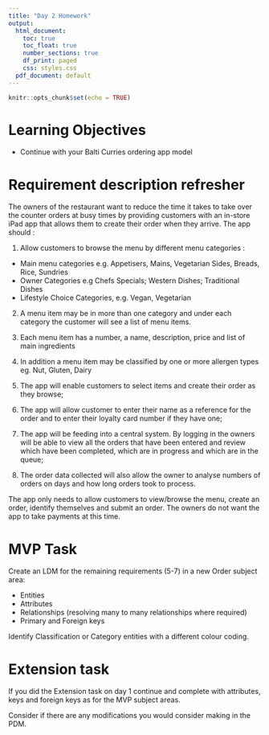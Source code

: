 ---
title: "Day 2 Homework"
output:
  html_document:
    toc: true
    toc_float: true
    number_sections: true
    df_print: paged
    css: styles.css
  pdf_document: default
---

```{r setup, include=FALSE}
knitr::opts_chunk$set(echo = TRUE)
```



# Learning Objectives

* Continue with your Balti Curries ordering app model

# Requirement description refresher

The owners of the restaurant want to reduce the time it takes to take over the counter orders at busy times by providing customers with an in-store iPad app that allows them to create their order when they arrive. The app should :

1. Allow customers to browse the menu by different menu categories :
  + Main menu categories e.g.  Appetisers, Mains, Vegetarian Sides, Breads, Rice, Sundries
  + Owner Categories e.g Chefs Specials; Western Dishes; Traditional Dishes
  + Lifestyle Choice Categories, e.g. Vegan, Vegetarian

2. A menu item may be in more than one category and under each category the customer will see a list of menu items.

3. Each menu item has a number, a name, description, price and list of main ingredients

3. In addition a menu item may be classified by one or more allergen types eg. Nut, Gluten, Dairy

4. The app will enable customers to select items and create their order as they browse;

5. The app will allow customer to enter their name as a reference for the order and to enter their loyalty card number if they have one;

6. The app will be feeding into a central system.  By logging in the owners will be able to view all the orders that have been entered and review which have been completed, which are in progress and which are in the queue;

7.  The order data collected will also allow the owner to analyse numbers of orders on days and how long orders took to process.


The app only needs to allow customers to view/browse the menu, create an order, identify themselves and submit an order. The owners do not want the app to take payments at this time.


# MVP Task 

Create an LDM for the remaining requirements (5-7) in a new Order subject area:

* Entities
* Attributes
* Relationships (resolving many to many relationships where required)
* Primary and Foreign keys

Identify Classification or Category entities with a different colour coding.

# Extension task

If you did the Extension task on day 1 continue and complete with attributes, keys and foreign keys as for the MVP subject areas.

Consider if there are any modifications you would consider making in the PDM.





